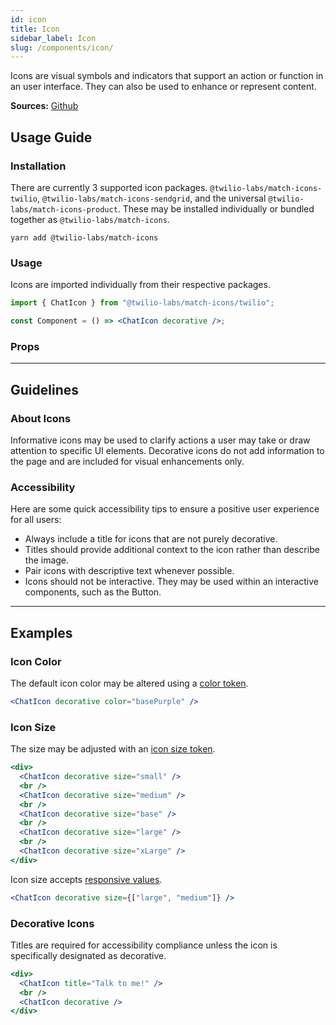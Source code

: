 ```yaml
---
id: icon
title: Icon
sidebar_label: Icon
slug: /components/icon/
---
```



Icons are visual symbols and indicators that support an action or function in an user interface. They can also be used to enhance or represent content.

**Sources:** [Github](https://github.com/twilio-labs/match/blob/main/packages/match-icons)

## Usage Guide

### Installation

There are currently 3 supported icon packages. `@twilio-labs/match-icons-twilio`, `@twilio-labs/match-icons-sendgrid`, and the universal `@twilio-labs/match-icons-product`. These may be installed individually or bundled together as `@twilio-labs/match-icons`.

```shell
yarn add @twilio-labs/match-icons
```

### Usage

Icons are imported individually from their respective packages.

```jsx
import { ChatIcon } from "@twilio-labs/match-icons/twilio";

const Component = () => <ChatIcon decorative />;
```

### Props

<Props of="Icon" />

---

## Guidelines

### About Icons

Informative icons may be used to clarify actions a user may take or draw attention to specific UI elements. Decorative icons do not add information to the page and are included for visual enhancements only.

### Accessibility

Here are some quick accessibility tips to ensure a positive user experience for all users:

- Always include a title for icons that are not purely decorative.
- Titles should provide additional context to the icon rather than describe the image.
- Pair icons with descriptive text whenever possible.
- Icons should not be interactive. They may be used within an interactive components, such as the Button.

---

## Examples

### Icon Color

The default icon color may be altered using a [color token](../design-tokens/tokens.mdx#colors).

```jsx live
<ChatIcon decorative color="basePurple" />
```

### Icon Size

The size may be adjusted with an [icon size token](../design-tokens/tokens.mdx#icon-sizes).

```jsx live
<div>
  <ChatIcon decorative size="small" />
  <br />
  <ChatIcon decorative size="medium" />
  <br />
  <ChatIcon decorative size="base" />
  <br />
  <ChatIcon decorative size="large" />
  <br />
  <ChatIcon decorative size="xLarge" />
</div>
```

Icon size accepts [responsive values](https://styled-system.com/responsive-styles#responsive-styles).

```jsx live
<ChatIcon decorative size={["large", "medium"]} />
```

### Decorative Icons

Titles are required for accessibility compliance unless the icon is specifically designated as decorative.

```jsx live
<div>
  <ChatIcon title="Talk to me!" />
  <br />
  <ChatIcon decorative />
</div>
```
